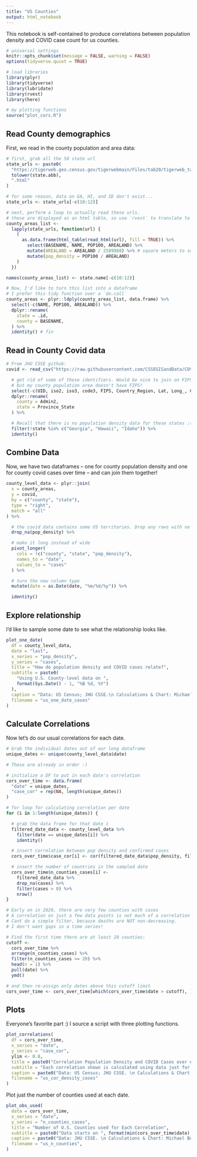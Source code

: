 ```yaml
---
title: "US Counties"
output: html_notebook
---
```


This notebook is self-contained to produce correlations between population density and COVID case count for us counties. 


```r
# universal settings
knitr::opts_chunk$set(message = FALSE, warning = FALSE)
options(tidyverse.quiet = TRUE)

# load libraries
library(plyr)
library(tidyverse)
library(lubridate)
library(rvest)
library(here)

# my plotting functions
source("plot_cors.R")
```

## Read County demographics
First, we read in the county population and area data:
```r
# first, grab all the 50 state url
state_urls <- paste0(
  "https://tigerweb.geo.census.gov/tigerwebmain/Files/tab20/tigerweb_tab20_county_2010_",
  tolower(state.abb),
  ".html"
)

# for some reason, data on GA, HI, and ID don't exist...
state_urls <- state_urls[-c(10:12)]

# next, perform a loop to actually read these urls.
# these are displayed as an html table, so use `rvest` to translate to dataframe.
county_areas_list <-
  lapply(state_urls, function(url) {
    (
      as.data.frame(html_table(read_html(url), fill = TRUE)) %>%
        select(BASENAME, NAME, POP100, AREALAND) %>%
        mutate(AREALAND = AREALAND / 2589988) %>% # square meters to square miles conversion
        mutate(pop_density = POP100 / AREALAND)
    )
  })

names(county_areas_list) <- state.name[-c(10:12)]

# Now, I'd like to turn this list into a dataframe
# I prefer this tidy function over a `do.call`
county_areas <- plyr::ldply(county_areas_list, data.frame) %>%
  select(-c(NAME, POP100, AREALAND)) %>%
  dplyr::rename(
    state = .id,
    county = BASENAME,
  ) %>%
  identity() # fin
```

## Read in County Covid data

```r
# From JHU CSSE github:
covid <- read_csv("https://raw.githubusercontent.com/CSSEGISandData/COVID-19/master/csse_covid_19_data/csse_covid_19_time_series/time_series_covid19_confirmed_US.csv") %>%

  # get rid of some of these identifiers. Would be nice to join on FIPS,
  # but my county population area doesn't have FIPS!
  select(-c(UID, iso2, iso3, code3, FIPS, Country_Region, Lat, Long_, Combined_Key)) %>%
  dplyr::rename(
    county = Admin2,
    state = Province_State
  ) %>%

  # Recall that there is no population density data for these states :(
  filter(!state %in% c("Georgia", "Hawaii", "Idaho")) %>%
  identity()
```

## Combine Data

Now, we have two dataframes -- one for county population density and one for county covid cases over time -- and can join them together!
```r
county_level_data <- plyr::join(
  x = county_areas,
  y = covid,
  by = c("county", "state"),
  type = "right",
  match = "all"
) %>%

  # the covid data contains some US territories. Drop any rows with no pop data
  drop_na(pop_density) %>%

  # make it long instead of wide
  pivot_longer(
    cols = !c("county", "state", "pop_density"),
    names_to = "date",
    values_to = "cases"
  ) %>%

  # turn the new column type
  mutate(date = as.Date(date, "%m/%d/%y")) %>%

  identity()
```

## Explore relationship
I'd like to sample some date to see what the relationship looks like.
```r
plot_one_date(
  df = county_level_data,
  date = "last",
  x_series = "pop_density",
  y_series = "cases",
  title = "How do population density and COVID cases relate?",
  subtitle = paste0(
    "Using U.S. County-level data on ",
    format(Sys.Date() - 1, "%B %d, %Y")
  ),
  caption = "Data: US Census; JHU CSSE.\n Calculations & Chart: Michael Boerman github.com/michaelboerman",
  filename = "us_one_date_cases"
)
```

## Calculate Correlations

Now let's do our usual correlations for each date.
```r
# Grab the individual dates out of our long dataframe
unique_dates <- unique(county_level_data$date)

# These are already in order :)

# initialize a DF to put in each date's correlation
cors_over_time <- data.frame(
  "date" = unique_dates,
  "case_cor" = rep(NA, length(unique_dates))
)

# for loop for calculating correlation per date
for (i in 1:length(unique_dates)) {

  # grab the data frame for that date i
  filtered_date_data <- county_level_data %>%
    filter(date == unique_dates[i]) %>%
    identity()

  # insert correlation between pop density and confirmed cases
  cors_over_time$case_cor[i] <- cor(filtered_date_data$pop_density, filtered_date_data$cases, use = "complete.obs")

  # insert the number of countries in the sampled date
  cors_over_time$n_counties_cases[i] <-
    filtered_date_data %>%
    drop_na(cases) %>%
    filter(cases > 0) %>%
    nrow()
}

# Early on in 2020, there are very few counties with cases
# A correlation on just a few data points is not much of a correlation at all, so I will filter these out.
# Cant do a simple filter, because deaths are NOT non-decreasing.
# I don't want gaps in a time series!

# Find the first time there are at least 20 counties:
cutoff <-
  cors_over_time %>%
  arrange(n_counties_cases) %>%
  filter(n_counties_cases >= 20) %>%
  head(n = 1) %>%
  pull(date) %>%
  ymd()

# and then re-assign only dates above this cutoff limit
cors_over_time <- cors_over_time[which(cors_over_time$date > cutoff), ]
```

## Plots

Everyone's favorite part :) I source a script with three plotting functions.
```r
plot_correlations(
  df = cors_over_time,
  x_series = "date",
  y_series = "case_cor",
  ylim <- 0.8,
  title = paste0("Correlation Population Density and COVID Cases over each US County"),
  subtitle = "Each correlation shown is calculated using data just for that date, not cumulative.",
  caption = paste0("Data: US Census; JHU CSSE. \n Calculations & Chart: Michael Boerman, https://github.com/michaelboerman \n Data is taken for all U.s. counties excluding those from GA, HI, ID, and DC."),
  filename = "us_cor_density_cases"
)
```



Plot just the number of counties used at each date.
```r
plot_obs_used(
  data = cors_over_time,
  x_series = "date",
  y_series = "n_counties_cases",
  title = "Number of U.S. Counties used for Each Correlation",
  subtitle = paste0("Data starts on ", format(min(cors_over_time$date), "%B %d, %Y"), " which is the first day with cases in at least 20 counties."),
  caption = paste0("Data: JHU CSSE. \n Calculations & Chart: Michael Boerman, https://github.com/michaelboerman \n Data is taken for U.S. counties excluding from GA, HI, ID, and DC."),
  filename = "us_n_counties",
)
```
